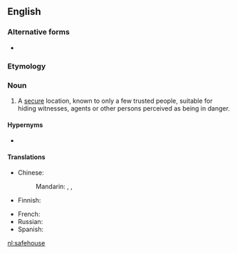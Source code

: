 {{also|safe house}}
==English==
{{wikipedia}}
===Alternative forms===
* {{l|en|safe house}}

===Etymology===
{{compound|safe|house|lang=en}}

===Noun===
{{en-noun}}

# A [[secure]] location, known to only a few trusted people, suitable for hiding witnesses, agents or other persons perceived as being in danger.

====Hypernyms====
* {{l|en|house}}

====Translations====
{{trans-top|secure location}}
* Chinese:
*: Mandarin: {{t|cmn|[[安全]][[藏身處]]|sc=Hani}}, {{t|cmn|[[安全]][[藏身处]]|tr=ānquán cángshēnchù|sc=Hani}}, {{t|cmn|安全屋|tr=ānquánwū}}
* Finnish: {{t|fi|turvatalo}}
{{trans-mid}}
* French: {{t-needed|fr}}
* Russian: {{t-needed|ru}}
* Spanish: {{t+|es|refugio|m}}
{{trans-bottom}}

[[nl:safehouse]]